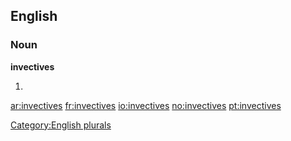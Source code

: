 ==English==

===Noun===
'''invectives'''

# {{plural of|[[invective]]}}

[[Category:English plurals]]

[[ar:invectives]]
[[fr:invectives]]
[[io:invectives]]
[[no:invectives]]
[[pt:invectives]]